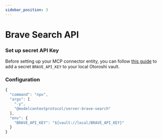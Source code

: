 ```yaml
---
sidebar_position: 3
---
```



# Brave Search API

### Set up secret API Key

Before setting up your MCP connector entity, you can follow [this guide](/docs/llm-gateway/secrets) to add a secret `BRAVE_API_KEY` to your local Otoroshi vault.

### Configuration

```js
{
  "command": "npx",
  "args": [
    "-y",
    "@modelcontextprotocol/server-brave-search"
  ],
  "env": {
    "BRAVE_API_KEY": "${vault://local/BRAVE_API_KEY}"
  }
}
```